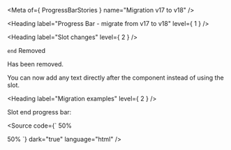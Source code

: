 
<Meta of={ ProgressBarStories } name="Migration v17 to v18" />

<Heading label="Progress Bar - migrate from v17 to v18" level={ 1 } />

<Heading label="Slot changes" level={ 2 } />

`end` <Badge color="critical" size="sm">Removed</Badge>

Has been removed.

You can now add any text directly after the component instead of using the slot.

<Heading label="Migration examples" level={ 2 } />

Slot end progress bar:

<Source code={`
<osds-progress-bar value="50">
  <span slot="end">50%</span>
</osds-progress-bar>

<!-- is now -->

<ods-progress-bar value="50"></ods-progress-bar><span>50%</span>
`}
        dark="true"
        language="html" />
